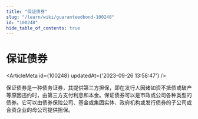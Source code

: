 ```yaml
---
title: "保证债券"
slug: "/learn/wiki/guaranteedbond-100248"
id: "100248"
hide_table_of_contents: true
---
```



# 保证债券

<ArticleMeta id={100248} updatedAt={'2023-09-26 13:58:47'} />
<div className='border-solid border-b border-t-0 my-4 border-[var(--ifm-color-gray-300)]' />

保证债券是一种债务证券，其提供第三方担保，即在发行人因诸如资不抵债或破产等原因违约时，由第三方支付利息和本金。保证债券可以是市政或公司各种类型的债券。它可以由债券保险公司、基金或集团实体、政府机构或发行债券的子公司或合资企业的母公司提供担保。
